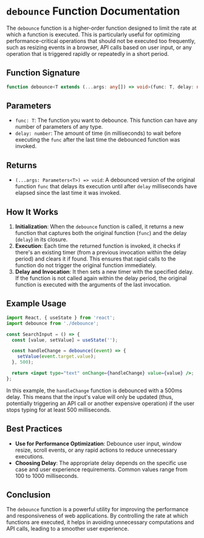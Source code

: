 # `debounce` Function Documentation

The `debounce` function is a higher-order function designed to limit the rate at which a function is executed. This is particularly useful for optimizing performance-critical operations that should not be executed too frequently, such as resizing events in a browser, API calls based on user input, or any operation that is triggered rapidly or repeatedly in a short period.

## Function Signature

```typescript
function debounce<T extends (...args: any[]) => void>(func: T, delay: number): (...args: Parameters<T>) => void;
```

## Parameters

- `func: T`: The function you want to debounce. This function can have any number of parameters of any type.
- `delay: number`: The amount of time (in milliseconds) to wait before executing the `func` after the last time the debounced function was invoked.

## Returns

- `(...args: Parameters<T>) => void`: A debounced version of the original function `func` that delays its execution until after `delay` milliseconds have elapsed since the last time it was invoked.

## How It Works

1. **Initialization**: When the `debounce` function is called, it returns a new function that captures both the original function (`func`) and the delay (`delay`) in its closure.
2. **Execution**: Each time the returned function is invoked, it checks if there's an existing timer (from a previous invocation within the delay period) and clears it if found. This ensures that rapid calls to the function do not trigger the original function immediately.
3. **Delay and Invocation**: It then sets a new timer with the specified delay. If the function is not called again within the delay period, the original function is executed with the arguments of the last invocation.

## Example Usage

```jsx
import React, { useState } from 'react';
import debounce from './debounce';

const SearchInput = () => {
  const [value, setValue] = useState('');

  const handleChange = debounce((event) => {
    setValue(event.target.value);
  }, 500);

  return <input type="text" onChange={handleChange} value={value} />;
};
```

In this example, the `handleChange` function is debounced with a 500ms delay. This means that the input's value will only be updated (thus, potentially triggering an API call or another expensive operation) if the user stops typing for at least 500 milliseconds.

## Best Practices

- **Use for Performance Optimization**: Debounce user input, window resize, scroll events, or any rapid actions to reduce unnecessary executions.
- **Choosing Delay**: The appropriate delay depends on the specific use case and user experience requirements. Common values range from 100 to 1000 milliseconds.

## Conclusion

The `debounce` function is a powerful utility for improving the performance and responsiveness of web applications. By controlling the rate at which functions are executed, it helps in avoiding unnecessary computations and API calls, leading to a smoother user experience.
